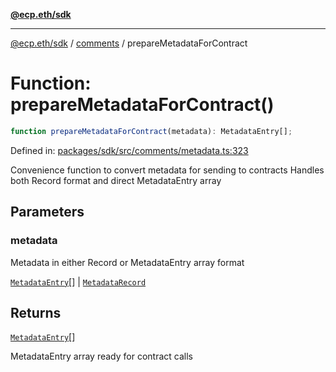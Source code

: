 [**@ecp.eth/sdk**](../../index.mdx)

***

[@ecp.eth/sdk](/sdk-reference/index.mdx) / [comments](/sdk-reference/comments/index.mdx) / prepareMetadataForContract

# Function: prepareMetadataForContract()

```ts
function prepareMetadataForContract(metadata): MetadataEntry[];
```

Defined in: [packages/sdk/src/comments/metadata.ts:323](https://github.com/ecp-eth/comments-monorepo/blob/main/packages/sdk/src/comments/metadata.ts#L323)

Convenience function to convert metadata for sending to contracts
Handles both Record format and direct MetadataEntry array

## Parameters

### metadata

Metadata in either Record or MetadataEntry array format

[`MetadataEntry`](/sdk-reference/comments/type-aliases/MetadataEntry.mdx)[] | [`MetadataRecord`](/sdk-reference/comments/type-aliases/MetadataRecord.mdx)

## Returns

[`MetadataEntry`](/sdk-reference/comments/type-aliases/MetadataEntry.mdx)[]

MetadataEntry array ready for contract calls

